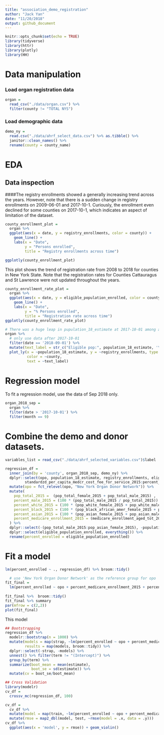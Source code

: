 ```yaml
---
title: "association_demo_registration"
author: "Jack Yan"
date: "11/20/2018"
output: github_document
---
```


```r
knitr::opts_chunk$set(echo = TRUE)
library(tidyverse)
library(httr)
library(plotly)
library(HH)
```

# Data manipulation

### Load organ registration data

```r
organ =
  read_csv("./data/organ.csv") %>% 
  filter(county != "TOTAL NYS") 

```

### Load demographic data

```r
demo_ny = 
  read.csv("./data/ahrf_select_data.csv") %>% as.tibble() %>% 
  janitor::clean_names() %>% 
  rename(county = county_name) 
```

# EDA
## Data inspection

####The registry enrollments showed a generally increasing trend across the years. However, note that there is a sudden change in registry enrollments on 2009-06-01 and 2017-10-1. Curiously, the enrollment even declined for some counties on 2017-10-1, which indicates an aspect of limitation of the dataset. 

```r
county_enrollment_plot = 
  organ %>% 
  ggplot(aes(x = date, y = registry_enrollments, color = county)) +
    geom_line() +
    labs(x = "Date", 
         y = "Persons enrolled", 
         title = "Registry enrollments across time")

ggplotly(county_enrollment_plot)
```

This plot shows the trend of registration rate from 2008 to 2018 for counties in New York State. Note that the registration rates for Counties Cattauragus and St Lawrence were not updated throughout the years.

```r
county_enrollment_rate_plot = 
  organ %>% 
  ggplot(aes(x = date, y = eligible_population_enrolled, color = county)) +
    geom_line() +
    labs(x = "Date", 
         y = "% Persons enrolled", 
         title = "Registration rate across time")
ggplotly(county_enrollment_rate_plot)
```


```r
# There was a huge leap in pupulation_18_estimate at 2017-10-01 among almost all the counties
organ %>%
  # only use data after 2017-10-01
  filter(date == '2018-09-01') %>% 
  mutate(text_label = str_c("Eligible pop:", population_18_estimate, '\nregistry_enrollments: ',  registry_enrollments, "\nCounty:", county, "\ndate:", date)) %>% 
  plot_ly(x = ~population_18_estimate, y = ~registry_enrollments, type = "scatter", mode = "markers",
          color = ~county,
          text = ~text_label)


```

# Regression model

To fit a regression model, use the data of Sep 2018 only.

```r
organ_2018_sep =
  organ %>%
  filter(date > '2017-10-01') %>% 
  filter(month == 9) 


```

# Combine the demo and donor datasets.

```r
variables_list = read_csv("./data/ahrf_selected_variables.csv")$label

regression_df = 
  inner_join(by = 'county', organ_2018_sep, demo_ny) %>% 
  dplyr::select(opo, population_18_estimate, registry_enrollments, eligible_population_enrolled,
         standardzd_per_capita_medcr_cost_fee_for_service_2015:percent_educ_hlth_care_soc_asst_2011_15) %>% 
  mutate(opo = fct_relevel(opo, "New York Organ Donor Network")) %>% 
  mutate(
    pop_total_2015 =  (pop_total_female_2015 + pop_total_male_2015) ,
    percent_male_2015 = (100 * (pop_total_male_2015 / pop_total_2015)) %>% round(., digits = 2),
    percent_white_2015 = (100 * (pop_white_female_2015 + pop_white_male_2015) / pop_total_2015) %>% round(., digits = 2),
    percent_black_2015 = (100 * (pop_black_african_amer_female_2015 + pop_black_african_amer_male_2015) / pop_total_2015) %>% round(., digits = 2) ,
    percent_asian_2015 = (100 * (pop_asian_female_2015 + pop_asian_male_2015) / pop_total_2015) %>% round(., digits = 2),
    percent_medicare_enrollment_2015 = (medicare_enrollment_aged_tot_2015 * 100 / pop_total_2015) %>% round(., digits = 2)
  ) %>% 
  dplyr::select(-(pop_total_male_2015:pop_asian_female_2015), -population_estimate_2016, -medicare_enrollment_aged_tot_2015) %>% 
  dplyr::select(eligible_population_enrolled, everything()) %>% 
  rename(percent_enrolled = eligible_population_enrolled)

```

# Fit a model

```r

lm(percent_enrolled ~ ., regression_df) %>% broom::tidy()

  # use 'New York Organ Donor Network' as the reference group for opo
fit_final = 
  lm(percent_enrolled ~ opo + percent_medicare_enrollment_2015 + percent_male_2015 + percent_white_2015*percent_persons_25_w_hs_diploma_2011_15 + percent_persons_25_w_4_yrs_college_2011_15, data = regression_df) 
 
fit_final %>%  broom::tidy()
fit_final %>% summary
par(mfrow = c(2,2))
plot(fit_final)
```

This model 

```r
## Bootstrapping
regression_df %>% 
  modelr::bootstrap(n = 1000) %>% 
  mutate(models = map(strap, ~lm(percent_enrolled ~ opo + percent_medicare_enrollment_2015 + percent_male_2015 + percent_white_2015*percent_persons_25_w_hs_diploma_2011_15 + percent_persons_25_w_4_yrs_college_2011_15, data = .x)),
         results = map(models, broom::tidy)) %>% 
  dplyr::select(-strap, -models) %>% 
  unnest() %>% filter(term != "(Intercept)") %>% 
  group_by(term) %>% 
  summarize(boot_mean = mean(estimate),
            boot_se = sd(estimate)) %>% 
  mutate(cv = boot_se/boot_mean)

## Cross Validation
library(modelr)
cv_df = 
  crossv_mc(regression_df, 100) 

cv_df = 
  cv_df %>% 
  mutate(model = map(train, ~lm(percent_enrolled ~ opo + percent_medicare_enrollment_2015 + percent_male_2015 + percent_white_2015*percent_persons_25_w_hs_diploma_2011_15 + percent_persons_25_w_4_yrs_college_2011_15, data = .x))) %>% 
  mutate(rmse = map2_dbl(model, test, ~rmse(model = .x, data = .y)))
cv_df %>% 
  ggplot(aes(x = 'model', y = rmse)) + geom_violin()
```

